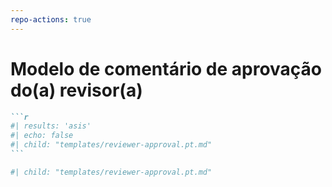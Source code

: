 ```yaml
---
repo-actions: true
---
```


# Modelo de comentário de aprovação do(a) revisor(a) {#approval2template}

::: {.content-hidden when-format="pdf"}

````markdown
```r
#| results: 'asis'
#| echo: false
#| child: "templates/reviewer-approval.pt.md"
```
````

:::

::: {.content-visible when-format="pdf"}

```r
#| child: "templates/reviewer-approval.pt.md"

```

:::


